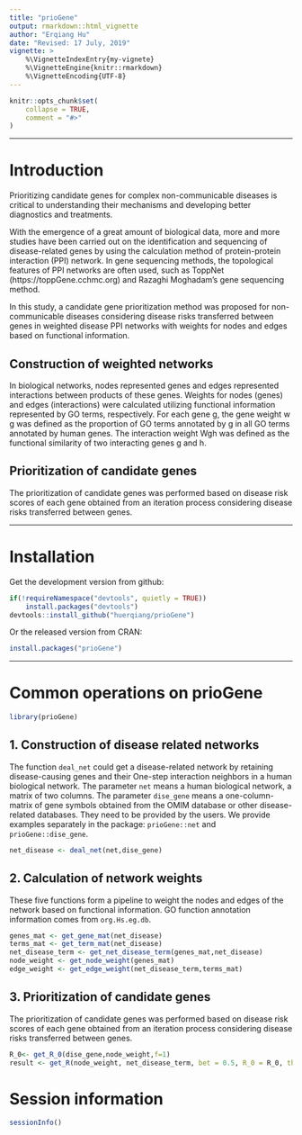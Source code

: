 ```yaml
---
title: "prioGene"
output: rmarkdown::html_vignette
author: "Erqiang Hu"
date: "Revised: 17 July, 2019"
vignette: >
    %\VignetteIndexEntry{my-vignete}
    %\VignetteEngine{knitr::rmarkdown}
    %\VignetteEncoding{UTF-8}
---
```


```r
knitr::opts_chunk$set(
    collapse = TRUE,
    comment = "#>"
)
```

--------


# Introduction
Prioritizing candidate genes for complex non-communicable diseases is critical
to understanding their mechanisms and developing better diagnostics and
treatments.

With the emergence of a great amount of biological data, more and more studies have been
carried out on the identification and sequencing of disease-related genes by
using the calculation method of protein-protein interaction (PPI) network.
In gene sequencing methods, the topological features of PPI networks are often
used, such as ToppNet (https://toppGene.cchmc.org) and Razaghi Moghadam's gene
sequencing method.

In this study, a candidate gene prioritization method was proposed for
non-communicable diseases considering disease risks transferred between genes
in weighted disease PPI networks with weights for nodes and edges based on
functional information.

## Construction of weighted  networks
In biological networks, nodes represented genes and edges represented
interactions between products of these genes. Weights for nodes (genes) and 
edges (interactions) were calculated utilizing functional information
represented by GO terms, respectively.
For each gene g, the gene weight w g was defined as the proportion of
GO terms annotated by g in all GO terms annotated by human genes.
The interaction weight Wgh was defined as the functional similarity of
two interacting genes g and h.

## Prioritization of candidate genes
The prioritization of candidate genes was performed based on disease risk scores
of each gene obtained from an iteration process considering disease risks
transferred between genes.


--------

# Installation

Get the development version from github:

```r
if(!requireNamespace("devtools", quietly = TRUE))
    install.packages("devtools")
devtools::install_github("huerqiang/prioGene")
```
Or  the released version from CRAN:

``` r
install.packages("prioGene")
```
-------

# Common operations on prioGene
```r
library(prioGene)
```

## 1. Construction of disease  related networks

The function `deal_net` could get a disease-related network by retaining disease-causing genes and their One-step interaction neighbors in a human biological network.
The parameter `net` means a human biological network, a matrix of two columns. The parameter `dise_gene` means a one-column-matrix of gene symbols obtained from the OMIM database or other disease-related databases. They need to be provided by the users.  We provide examples separately in the package: `prioGene::net` and `prioGene::dise_gene`.

```r
net_disease <- deal_net(net,dise_gene)
```

##  2.  Calculation of network weights

These five functions form a pipeline to weight the nodes and edges of the network based on functional information. GO function annotation information comes from `org.Hs.eg.db`.

```r
genes_mat <- get_gene_mat(net_disease)
terms_mat <- get_term_mat(net_disease)
net_disease_term <- get_net_disease_term(genes_mat,net_disease)
node_weight <- get_node_weight(genes_mat)
edge_weight <- get_edge_weight(net_disease_term,terms_mat)
```

## 3.  Prioritization of candidate genes

The prioritization of candidate genes was performed based on disease risk scores of each gene obtained from an iteration process considering disease risks transferred between genes.

```r
R_0<- get_R_0(dise_gene,node_weight,f=1)
result <- get_R(node_weight, net_disease_term, bet = 0.5, R_0 = R_0, threshold = 10^(-9))
```




# Session information

```r
sessionInfo()
```

